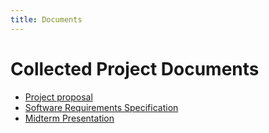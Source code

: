 ```yaml
---
title: Documents
---
```


# Collected Project Documents

- [Project proposal](../docs/project-proposal.md)
- [Software Requirements Specification](../docs/software_requirements_specification.md)
- [Midterm Presentation](midterm_presentation.qmd)
